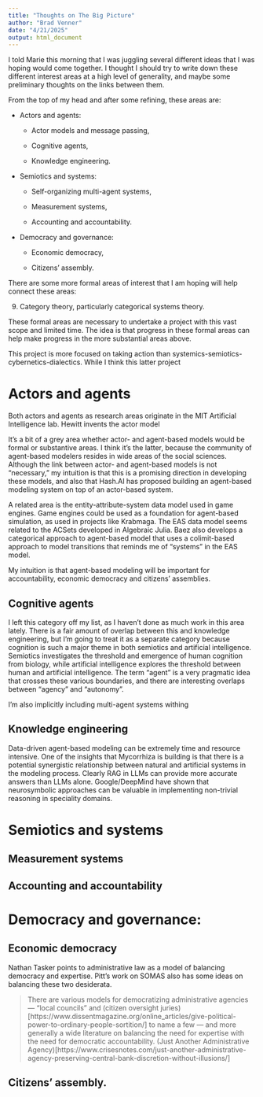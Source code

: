 ```yaml
---
title: "Thoughts on The Big Picture"
author: "Brad Venner"
date: "4/21/2025"
output: html_document
---
```

I told Marie this morning that I was juggling several different ideas that I was hoping would come together. I thought I should try to write down these different interest areas at a high level of generality, and maybe some preliminary thoughts on the links between them.

From the top of my head and after some refining, these areas are:

* Actors and agents:

    +  Actor models and message passing,

    +  Cognitive agents,

    +  Knowledge engineering.

* Semiotics and systems:

    + Self-organizing multi-agent systems,

    + Measurement systems,

    + Accounting and accountability.

* Democracy and governance:

    + Economic democracy,

    + Citizens' assembly.

There are some more formal areas of interest that I am hoping will help connect these areas:

9. Category theory, particularly categorical systems theory.

These formal areas are necessary to undertake a project with this vast scope and limited time. The idea is that progress in these formal areas can help make progress in the more substantial areas above. 

This project is more focused on taking action than systemics-semiotics-cybernetics-dialectics. While I think this latter project

# Actors and agents

Both actors and agents as research areas originate in the MIT Artificial Intelligence lab. Hewitt invents the actor model 

It's a bit of a grey area whether actor- and agent-based models would be formal or substantive areas. I think it's the latter, because the community of agent-based modelers resides in wide areas of the social sciences. Although the link between actor- and agent-based models is not "necessary," my intuition is that this is a promising direction in developing these models, and also that Hash.AI has proposed building an agent-based modeling system on top of an actor-based system.

A related area is the entity-attribute-system data model used in game engines. Game engines could be used as a foundation for agent-based simulation, as used in projects like Krabmaga. The EAS data model seems related to the ACSets developed in Algebraic Julia. Baez also develops a categorical approach to agent-based model that uses a colimit-based approach to model transitions that reminds me of "systems" in the EAS model.

My intuition is that agent-based modeling will be important for accountability, economic democracy and citizens' assemblies. 

## Cognitive agents

I left this category off my list, as I haven't done as much work in this area lately. There is a fair amount of overlap between this and knowledge engineering, but I'm going to treat it as a separate category because cognition is such a major theme in both semiotics and artificial intelligence. Semiotics investigates the threshold and emergence of human cognition from biology, while artificial intelligence explores the threshold between human and artificial intelligence. The term "agent" is a very pragmatic idea that crosses these various boundaries, and there are interesting overlaps between "agency" and "autonomy". 

I'm also implicitly including multi-agent systems withing 

## Knowledge engineering

Data-driven agent-based modeling can be extremely time and resource intensive. One of the insights that Mycorrhiza is building is that there is a potential synergistic relationship between natural and artificial systems in the modeling process. Clearly RAG in LLMs can provide more accurate answers than LLMs alone. Google/DeepMind have shown that neurosymbolic approaches can be valuable in implementing non-trivial reasoning in speciality domains. 

# Semiotics and systems

## Measurement systems

## Accounting and accountability

# Democracy and governance:

## Economic democracy

Nathan Tasker points to administrative law as a model of balancing democracy and expertise. Pitt's work on SOMAS also has some ideas on balancing these two desiderata.

> There are various models for democratizing administrative agencies — “local councils” and (citizen oversight juries)[https://www.dissentmagazine.org/online_articles/give-political-power-to-ordinary-people-sortition/] to name a few — and more generally a wide literature on balancing the need for expertise with the need for democratic accountability. (Just Another Administrative Agency)[https://www.crisesnotes.com/just-another-administrative-agency-preserving-central-bank-discretion-without-illusions/]


## Citizens' assembly.
